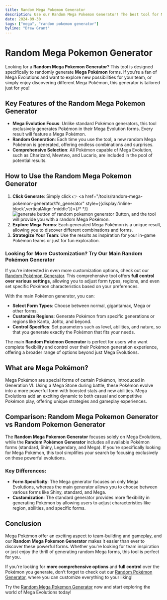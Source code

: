 ```yaml
---
title: Random Mega Pokemon Generator
description: Use our Random Mega Pokemon Generator! The best tool for Mega Evolution enthusiasts—get your favorite Mega Pokémon now!
date: 2024-09-30
tags: ["mega", "random pokemon generator"]
byline: "Drew Grant"
---
```


# Random Mega Pokemon Generator

Looking for a **Random Mega Pokemon Generator**? This tool is designed specifically to randomly generate **Mega Pokémon** forms. If you’re a fan of Mega Evolutions and want to explore new possibilities for your team, or simply enjoy discovering different Mega Pokémon, this generator is tailored just for you!

## Key Features of the Random Mega Pokemon Generator

- **Mega Evolution Focus**: Unlike standard Pokémon generators, this tool exclusively generates Pokémon in their Mega Evolution forms. Every result will feature a Mega Pokémon.
- **Random Generation**: Each time you use the tool, a new random Mega Pokémon is generated, offering endless combinations and surprises.
- **Comprehensive Selection**: All Pokémon capable of Mega Evolution, such as Charizard, Mewtwo, and Lucario, are included in the pool of potential results.

## How to Use the Random Mega Pokemon Generator

1. **Click Generate**: Simply click 👉 <a href="/tools/random-mega-pokemon-generator/#n_generator" style={{display:'inline-block',verticalAlign:'middle'}}>{/* 
 */}<img src="/img/docs/generate-button.webp" alt="generate button of random pokemon generator" width={100} /></a> 
 Button, and the tool will provide you with a random Mega Pokémon.
2. **Explore Mega Forms**: Each generated Mega Pokémon is a unique result, allowing you to discover different combinations and forms.
3. **Strategize Your Team**: Use the results as inspiration for your in-game Pokémon teams or just for fun exploration.

### Looking for More Customization? Try Our Main Random Pokémon Generator

If you're interested in even more customization options, check out our [Random Pokémon Generator](/). This comprehensive tool offers **full control over various settings**, allowing you to adjust form types, regions, and even set specific Pokémon characteristics based on your preferences.

With the main Pokémon generator, you can:

- **Select Form Types**: Choose between normal, gigantamax, Mega or other forms.
- **Customize Regions**: Generate Pokémon from specific generations or regions like Kanto, Johto, and beyond.
- **Control Specifics**: Set parameters such as level, abilities, and nature, so that you generate exactly the Pokémon that fits your needs.

The main **Random Pokémon Generator** is perfect for users who want complete flexibility and control over their Pokémon generation experience, offering a broader range of options beyond just Mega Evolutions.

## What are Mega Pokémon?

Mega Pokémon are special forms of certain Pokémon, introduced in Generation VI. Using a Mega Stone during battle, these Pokémon evolve into a more powerful form with boosted stats and new abilities. Mega Evolutions add an exciting dynamic to both casual and competitive Pokémon play, offering unique strategies and gameplay experiences.

## Comparison: Random Mega Pokemon Generator vs Random Pokemon Generator

The **Random Mega Pokemon Generator** focuses solely on Mega Evolutions, while the **Random Pokémon Generator** includes all available Pokémon forms (standard, Shiny, Legendary, and Mega). If you're specifically looking for Mega Pokémon, this tool simplifies your search by focusing exclusively on these powerful evolutions.

### Key Differences:

- **Form Specificity**: The Mega generator focuses on only Mega Evolutions, whereas the main generator allows you to choose between various forms like Shiny, standard, and Mega.
- **Customization**: The standard generator provides more flexibility in generating Pokémon by allowing users to adjust characteristics like region, abilities, and specific forms.

## Conclusion

Mega Pokémon offer an exciting aspect to team-building and gameplay, and our **Random Mega Pokemon Generator** makes it easier than ever to discover these powerful forms. Whether you’re looking for team inspiration or just enjoy the thrill of generating random Mega forms, this tool is perfect for you.

If you're looking for **more comprehensive options** and **full control** over the Pokémon you generate, don’t forget to check out our [Random Pokémon Generator](#), where you can customize everything to your liking!

Try the [Random Mega Pokemon Generator](/tools/random-mega-pokemon-generator/#n_generator) now and start exploring the world of Mega Evolutions today!



